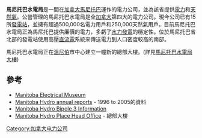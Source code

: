 {{unreferenced|time=2009-5-1}}

'''馬尼托巴水電局'''是一間在[[加拿大|加拿大]][[馬尼托巴|馬尼托巴]]運作的電力公司，並為該省提供[[電力|電力]]和[[天然氣|天然氣]]。公營管理的馬尼托巴水電局是全[[加拿大|加拿大]]第四大的電力公司。現今公司已有15所[[發電站|發電站]]，並擁有超過500,000名電力用戶和250,000天然氣用戶。目前馬尼托巴水電局正為馬尼托巴提供廉價的電力，多虧了[[水力發電|水力發電]]的穩定性。位於馬尼托巴省北部的發電站使用高壓[[直流電|直流電]]系統來傳送電力到人口密度較高的南部。

馬尼托巴水電局正在[[溫尼伯|溫尼伯]]市中心建立一幢新的總部大樓。(詳見[[馬尼托巴水電局大樓|馬尼托巴水電局大樓]])

==參考==
* [https://web.archive.org/web/20050325103010/http://www.hydro.mb.ca/about_us/electrical_museum.shtml Manitoba Electrical Museum]
* [https://web.archive.org/web/20060221205422/http://www.hydro.mb.ca/about_us/annual_report.shtml Manitoba Hydro annual reports] - 1996 to 2005的資料
* [http://www.bipole3.ca Manitoba Hydro Bipole 3 Information]
* [http://www.hydro.mb.ca/corporate/mhplace/index.shtml Manitoba Hydro Place Head Office] - 總部大樓
[[Category:加拿大电力公司|Category:加拿大电力公司]]